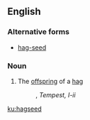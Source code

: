 ==English==

===Alternative forms===
* [[hag-seed]]

===Noun===
{{en-noun}}

# {{cx|obsolete|lang=en}} The [[offspring]] of a [[hag]]
#:{{rfquotek|Shakespeare}}, ''Tempest, I-ii''

[[ku:hagseed]]